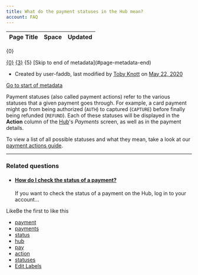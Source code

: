 ```yaml
---
title: What do the payment statuses in the Hub mean?
account: FAQ 
---
```


<table class="aui"> <thead> <tr class="header"> <th class="search-result-title">Page Title</th> <th class="search-result-space">Space</th> <th class="search-result-date">Updated</th> </tr> </thead> </table> <p class="search-result-count">{0}</p> <tr class="search-result"> <td class="search-result-title"><a href="{1}" class="content-type-{2}"><span>{0}</span></a></td> <td class="search-result-space"><a class="space" href="/display/{4}/" title="{3}">{3}</a></td> <td class="search-result-date"><span class="date" title="{6}">{5}</span></td> </tr> [Skip to end of metadata](#page-metadata-end)

*   Created by user-faddb, last modified by [Toby Knott](    /display/~toby.knott
    ) on [May 22, 2020](/pages/diffpagesbyversion.action?pageId=721094&selectedPageVersions=2&selectedPageVersions=3 "Show changes")

[Go to start of metadata](#page-metadata-start)

Payment statuses (also called payment actions) refer to the various statuses that a given payment goes through. For example, a card payment might go from being authorized (`AUTH`) to captured (`CAPTURE`) before finally being refunded (`REFUND`). Each of these statuses will be displayed in the **Action** column of the [Hub](https://hub.checkout.com)'s _Payments_ screen, as well as in the payment details.

To view a list of all possible statuses and what they mean, take a look at our [payment actions guide](/display/DOCS/About+payment+actions).

* * *

### Related questions

*   #### [How do I check the status of a payment?](/pages/viewpage.action?pageId=721088)
    
    If you want to check the status of a payment on the Hub, log in to your account...

LikeBe the first to like this

*   [payment](/label/FAQ/payment)
*   [payments](/label/FAQ/payments)
*   [status](/label/FAQ/status)
*   [hub](/label/FAQ/hub)
*   [pay](/label/FAQ/pay)
*   [action](/label/FAQ/action)
*   [statuses](/label/FAQ/statuses)
*   [Edit Labels](# "Edit Labels (Type 'l')")




